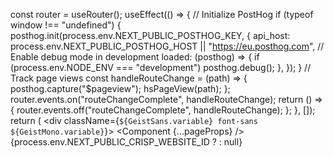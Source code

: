 
  const router = useRouter();
  useEffect(() => {
    // Initialize PostHog
    if (typeof window !== "undefined") {
      posthog.init(process.env.NEXT_PUBLIC_POSTHOG_KEY, {
        api_host:
          process.env.NEXT_PUBLIC_POSTHOG_HOST || "https://eu.posthog.com",
        // Enable debug mode in development
        loaded: (posthog) => {
          if (process.env.NODE_ENV === "development") posthog.debug();
        },
      });
    }
    // Track page views
    const handleRouteChange = (path) => {
      posthog.capture("$pageview");
      hsPageView(path);
    };
    router.events.on("routeChangeComplete", handleRouteChange);
    return () => {
      router.events.off("routeChangeComplete", handleRouteChange);
    };
  }, []);
  return (
    <div className={`${GeistSans.variable} font-sans ${GeistMono.variable}`}>
      <PostHogProvider client={posthog}>
        <Component {...pageProps} />
        {process.env.NEXT_PUBLIC_CRISP_WEBSITE_ID ? <CrispWidget /> : null}
      </PostHogProvider>
      <Hubspot />
      <Script
        src="https://app.termly.io/embed.min.js"
        strategy="beforeInteractive"
        data-auto-block="on"
        data-website-uuid="488cc3b0-ed5a-4e9d-81f2-76014dcae784"
      />
    </div>
  );
}
